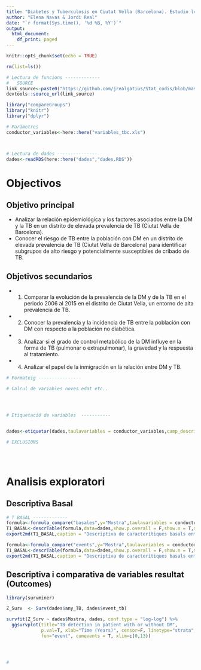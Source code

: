 ```yaml
---
title: "Diabetes y Tuberculosis en Ciutat Vella (Barcelona). Estudio longitudinal de la asociación de las dos enfermedades en un distrito con alta prevalencia de tuberculosis"
author: "Elena Navas & Jordi Real"
date: "`r format(Sys.time(), '%d %B, %Y')`"
output:
  html_document:
    df_print: paged
---
```


```r
knitr::opts_chunk$set(echo = TRUE)

rm(list=ls())

# Lectura de funcions -------------
#   SOURCE
link_source<-paste0("https://github.com/jrealgatius/Stat_codis/blob/master/funcions_propies.R","?raw=T")
devtools::source_url(link_source)

library("compareGroups")
library("knitr")
library("dplyr")

# Paràmetres
conductor_variables<-here::here("variables_tbc.xls")



# Lectura de dades ---------------
dades<-readRDS(here::here("dades","dades.RDS"))


```

# Objectivos

## Objetivo principal

- Analizar la relación epidemiológica y los factores asociados entre la DM y la TB en un distrito de elevada prevalencia de TB (Ciutat Vella de Barcelona).
- Conocer el riesgo de TB entre la población con DM en un distrito de elevada prevalencia de TB (Ciutat Vella de Barcelona) para identificar subgrupos de alto riesgo y potencialmente susceptibles de cribado de TB.


## Objetivos secundarios 

- 1. Comparar la evolución de la prevalencia de la DM y de la TB en el periodo 2006 al 2015 en el distrito de Ciutat Vella, un entorno de alta prevalencia de TB.
- 2.	Conocer la prevalencia y la incidencia de TB entre la población con DM con respecto a la población no diabética.
- 3.	Analizar si el grado de control metabólico de la DM influye en la forma de TB (pulmonar o extrapulmonar), la gravedad y la respuesta al tratamiento.
- 4.	Analizar el papel de la inmigración en la relación entre DM y TB.


```r

# Formateig ----------------

# Calcul de variables noves edat etc..




# Etiquetació de variables  -----------


dades<-etiquetar(dades,taulavariables = conductor_variables,camp_descripcio = "Descripcio")


```


```r

# EXCLUSIONS





```

# Analisis exploratori 

## Descriptiva Basal 

```r

# T BASAL -------------
formula<-formula_compare("basales",y="Mostra",taulavariables = conductor_variables)
T1_BASAL<-descrTable(formula,data=dades,show.p.overall = F,show.n = T,method = 2,Q1=0,Q3=1)
export2md(T1_BASAL,caption = "Descriptiva de caracterítiques basals entre grups")

formula<-formula_compare("events",y="Mostra",taulavariables = conductor_variables)
T1_BASAL<-descrTable(formula,data=dades,show.p.overall = F,show.n = T,method = 2,Q1=0,Q3=1)
export2md(T1_BASAL,caption = "Descriptiva de caracterítiques basals entre grups")


```


## Descriptiva i comparativa de variables resultat (Outcomes)

```r



library(survminer)

Z_Surv  <- Surv(dades$any_TB, dades$event_tb)

survfit(Z_Surv ~ dades$Mostra, dades, conf.type = "log-log") %>%
  ggsurvplot(title="TB detection in patient with or without DM",
             p.val=T, xlab="Time (Years)", censor=F, linetype="strata",
             fun="event", cumevents = T, xlim=c(0,13))




# 

```



